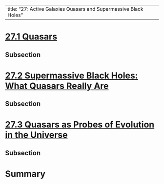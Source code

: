 
---
title: "27: Active Galaxies Quasars and Supermassive Black Holes"
---


# [27.1 Quasars](https://openstax.org/books/astronomy-2e/pages/27-1-quasars)

## Subsection 

# [27.2 Supermassive Black Holes: What Quasars Really Are](https://openstax.org/books/astronomy-2e/pages/27-2-supermassive-black-holes-what-quasars-really-are)

## Subsection 

# [27.3 Quasars as Probes of Evolution in the Universe](https://openstax.org/books/astronomy-2e/pages/27-3-quasars-as-probes-of-evolution-in-the-universe)

## Subsection 

# Summary

